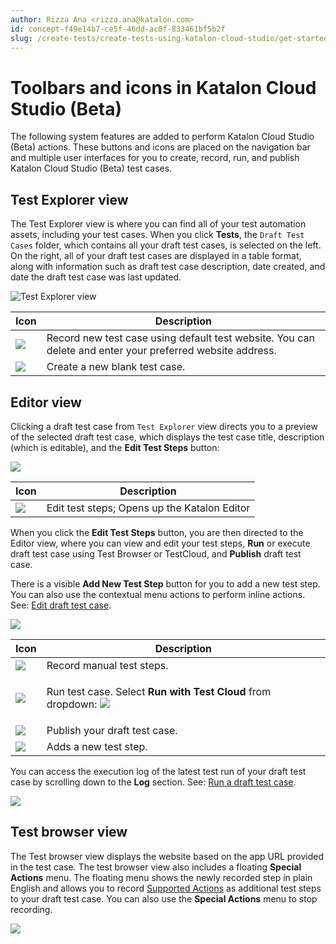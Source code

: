 ```yaml
---
author: Rizza Ana <rizza.ana@katalon.com>
id: concept-f49e14b7-ce5f-46dd-ac0f-833461bf5b2f
slug: /create-tests/create-tests-using-katalon-cloud-studio/get-started-with-cloud-studio-beta/toolbars-and-icons-in-katalon-cloud-studio-beta
---
```


# Toolbars and icons in Katalon Cloud Studio \(Beta\)

The following system features are added to perform Katalon Cloud Studio \(Beta\) actions. These buttons and icons are placed on the navigation bar and multiple user interfaces for you to create, record, run, and publish Katalon Cloud Studio \(Beta\) test cases.

## Test Explorer view

The Test Explorer view is where you can find all of your test automation assets, including your test cases. When you click **Tests**, the <code>Draft Test Cases</code> folder, which contains all your draft test cases, is selected on the left. On the right, all of your draft test cases are displayed in a table format, along with information such as draft test case description, date created, and date the draft test case was last updated.

<img src="/doc_images/Documents/Create_tests/Cloud_Studio/Images/Katalon_Cloud_Studio_Test_Explorer_View.png" width={700} alt="Test Explorer view" />

<table><tr><th>Icon</th><th>Description</th></tr><tbody><tr><td><img src="/doc_images/Documents/Create_tests/Cloud_Studio/Images/Katalon_Cloud_Recorder.png" width={100} /></td><td>Record new test case using default test website. You can delete and enter your preferred website address.</td></tr><tr><td><img src="/doc_images/Documents/Create_tests/Cloud_Studio/Images/Create_new_blank_test_case.png" width={120} /></td><td>Create a new blank test case.</td></tr></tbody></table>

## Editor view

Clicking a draft test case from <code>Test Explorer</code> view directs you to a preview of the selected draft test case, which displays the test case title, description \(which is editable\), and the **Edit Test Steps** button:

<img src="/doc_images/Documents/Create_tests/Cloud_Studio/Images/Editor_view.png" width={700} />

<table><tr><th>Icon</th><th>Description</th></tr><tbody><tr><td><img src="/doc_images/Documents/Create_tests/Cloud_Studio/Images/Edit_test_steps_button.png" width={130} /></td><td>Edit test steps; Opens up the <span>Katalon Editor</span></td></tr></tbody></table>

When you click the **Edit Test Steps** button, you are then directed to the Editor view, where you can view and edit your test steps, **Run** or execute draft test case using Test Browser or TestCloud, and **Publish** draft test case.

There is a visible **Add New Test Step** button for you to add a new test step. You can also use the contextual menu actions to perform inline actions. See: [Edit draft test case](/create-tests/create-tests-using-katalon-cloud-studio/create-and-manage-a-draft-test-case/edit-draft-test-case).

<img src="/doc_images/Documents/Create_tests/Cloud_Studio/Images/Test_Editor_view.png" width={700} />

<table><tr><th>Icon</th><th>Description</th></tr><tbody><tr><td><img src="/doc_images/Documents/Create_tests/Cloud_Studio/Images/Record_manual_test_steps.png" width={100} /></td><td>Record manual test steps.</td></tr><tr><td><img src="/doc_images/Documents/Create_tests/Cloud_Studio/Images/Run_test_case.png" width={120} /></td><td><p>Run test case. Select <strong>Run with Test Cloud</strong> from dropdown: <img src="/doc_images/Documents/Create_tests/Cloud_Studio/Images/Run_with_TestCloud.png" width={200} /></p></td></tr><tr><td><img src="/doc_images/Documents/Create_tests/Cloud_Studio/Images/Publish_Cloud_Studio_test_case.png" width={90} /></td><td>Publish your draft test case.</td></tr><tr><td><img src="/doc_images/Documents/Create_tests/Cloud_Studio/Images/Add_new_test_step_button.png" width={190} /></td><td>Adds a new test step.</td></tr></tbody></table>

You can access the execution log of the latest test run of your draft test case by scrolling down to the **Log** section. See: [Run a draft test case](/create-tests/create-tests-using-katalon-cloud-studio/create-and-manage-a-draft-test-case/run-a-draft-test-case).

<img src="/doc_images/Documents/Create_tests/Cloud_Studio/Images/Execution_log.png" width={700} />

## Test browser view

The Test browser view displays the website based on the app URL provided in the test case. The test browser view also includes a floating **Special Actions** menu. The floating menu shows the newly recorded step in plain English and allows you to record [Supported Actions](/create-tests/create-tests-using-katalon-cloud-studio/create-and-manage-a-draft-test-case/supported-actions) as additional test steps to your draft test case. You can also use the **Special Actions** menu to stop recording.

<img src="/doc_images/Documents/Create_tests/Cloud_Studio/Images/Test_browser_view.png" width={700} />